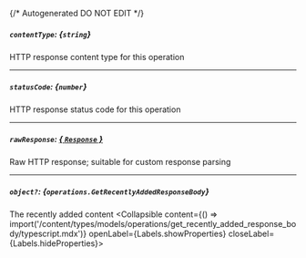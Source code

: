 {/* Autogenerated DO NOT EDIT  */}

##### `contentType`: *{`string`}*
HTTP response content type for this operation

---
##### `statusCode`: *{`number`}*
HTTP response status code for this operation

---
##### `rawResponse`: [*{ `Response` }*](https://developer.mozilla.org/en-US/docs/Web/API/Response)
Raw HTTP response; suitable for custom response parsing

---
##### `object?`: *{`operations.GetRecentlyAddedResponseBody`}*
The recently added content
<Collapsible content={() => import('/content/types/models/operations/get_recently_added_response_body/typescript.mdx')} openLabel={Labels.showProperties} closeLabel={Labels.hideProperties}>
</Collapsible>


